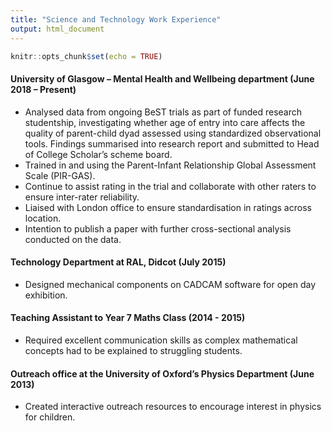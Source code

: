 ```yaml
---
title: "Science and Technology Work Experience"
output: html_document
---
```


```r
knitr::opts_chunk$set(echo = TRUE)
```

#### University of Glasgow – Mental Health and Wellbeing department (June 2018 – Present)
* Analysed data from ongoing BeST trials as part of funded research studentship, investigating whether age of entry into care affects the quality of parent-child dyad assessed using standardized observational tools. Findings summarised into research report and submitted to Head of College Scholar’s scheme board.
* Trained in and using the Parent-Infant Relationship Global Assessment Scale (PIR-GAS).
* Continue to assist rating in the trial and collaborate with other raters to ensure inter-rater reliability.
*	Liaised with London office to ensure standardisation in ratings across location.
*	Intention to publish a paper with further cross-sectional analysis conducted on the data.

#### Technology Department at RAL, Didcot 	(July 2015)
* Designed mechanical components on CADCAM software for open day exhibition.

#### Teaching Assistant to Year 7 Maths Class (2014 - 2015)
*	Required excellent communication skills as complex mathematical concepts had to be explained to struggling students.

#### Outreach office at the University of Oxford’s Physics Department (June 2013)
*	Created interactive outreach resources to encourage interest in physics for children.
